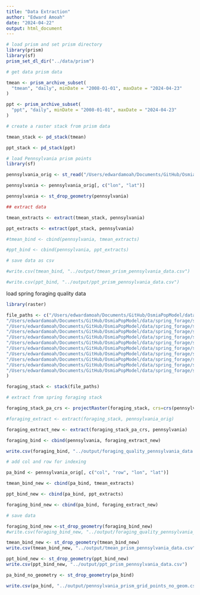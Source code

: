 ```yaml
---
title: "Data Extraction"
author: "Edward Amoah"
date: "2024-04-22"
output: html_document
---
```


```r
# load prism and set prism directory
library(prism)
library(sf)
prism_set_dl_dir("../data/prism")
```

```r
# get data prism data

tmean <- prism_archive_subset(
  "tmean", "daily", minDate = "2008-01-01", maxDate = "2024-04-23"
)

ppt <- prism_archive_subset(
  "ppt", "daily", minDate = "2008-01-01", maxDate = "2024-04-23"
)

```

```r
# create a raster stack from prism data 

tmean_stack <- pd_stack(tmean)

ppt_stack <- pd_stack(ppt)

```


```r
# load Pennsylvania prism points 
library(sf)

pennsylvania_orig <- st_read("/Users/edwardamoah/Documents/GitHub/OsmiaPopModel/output/pennsylvania_prism_grids/grids.shp")

pennsylvania <- pennsylvania_orig[, c("lon", "lat")]

pennsylvania <- st_drop_geometry(pennsylvania)

```



```r
## extract data

tmean_extracts <- extract(tmean_stack, pennsylvania)

ppt_extracts <- extract(ppt_stack, pennsylvania)

```


```r
#tmean_bind <- cbind(pennsylvania, tmean_extracts)

#ppt_bind <- cbind(pennsylvania, ppt_extracts)

```


```r
# save data as csv

#write.csv(tmean_bind, "../output/tmean_prism_pennsylvania_data.csv")

#write.csv(ppt_bind, "../output/ppt_prism_pennsylvania_data.csv")

```


############################### load spring foraging quality data #################################

```r
library(raster)

file_paths <- c("/Users/edwardamoah/Documents/GitHub/OsmiaPopModel/data/spring_forage/spring_1km_2021_pa.tif", "/Users/edwardamoah/Documents/GitHub/OsmiaPopModel/data/spring_forage/spring_1km_2020_pa.tif", "/Users/edwardamoah/Documents/GitHub/OsmiaPopModel/data/spring_forage/spring_1km_2019_pa.tif", "/Users/edwardamoah/Documents/GitHub/OsmiaPopModel/data/spring_forage/spring_1km_2018_pa.tif",
"/Users/edwardamoah/Documents/GitHub/OsmiaPopModel/data/spring_forage/spring_1km_2017_pa.tif",
"/Users/edwardamoah/Documents/GitHub/OsmiaPopModel/data/spring_forage/spring_1km_2016_pa.tif",
"/Users/edwardamoah/Documents/GitHub/OsmiaPopModel/data/spring_forage/spring_1km_2015_pa.tif",
"/Users/edwardamoah/Documents/GitHub/OsmiaPopModel/data/spring_forage/spring_1km_2014_pa.tif",
"/Users/edwardamoah/Documents/GitHub/OsmiaPopModel/data/spring_forage/spring_1km_2013_pa.tif",
"/Users/edwardamoah/Documents/GitHub/OsmiaPopModel/data/spring_forage/spring_1km_2012_pa.tif",
"/Users/edwardamoah/Documents/GitHub/OsmiaPopModel/data/spring_forage/spring_1km_2011_pa.tif",
"/Users/edwardamoah/Documents/GitHub/OsmiaPopModel/data/spring_forage/spring_1km_2010_pa.tif",
"/Users/edwardamoah/Documents/GitHub/OsmiaPopModel/data/spring_forage/spring_1km_2009_pa.tif",
"/Users/edwardamoah/Documents/GitHub/OsmiaPopModel/data/spring_forage/spring_1km_2008_pa.tif"
)

foraging_stack <- stack(file_paths)

```



```r
# extract from spring foraging stack

foraging_stack_pa_crs <- projectRaster(foraging_stack, crs=crs(pennsylvania_orig)) # make sure they all have the same crs

#foraging_extract <- extract(foraging_stack, pennsylvania_orig)

```

```r

foraging_extract_new <- extract(foraging_stack_pa_crs, pennsylvania)

foraging_bind <- cbind(pennsylvania, foraging_extract_new)

write.csv(foraging_bind, "../output/foraging_quality_pennsylvania_data.csv")

```

```r

# add col and row for indexing 

pa_bind <- pennsylvania_orig[, c("col", "row", "lon", "lat")]

tmean_bind_new <- cbind(pa_bind, tmean_extracts)

ppt_bind_new <- cbind(pa_bind, ppt_extracts)

foraging_bind_new <- cbind(pa_bind, foraging_extract_new)

```

```r

# save data

foraging_bind_new <-st_drop_geometry(foraging_bind_new)
#write.csv(foraging_bind_new, "../output/foraging_quality_pennsylvania_data.csv")

tmean_bind_new <- st_drop_geometry(tmean_bind_new)
write.csv(tmean_bind_new, "../output/tmean_prism_pennsylvania_data.csv")

ppt_bind_new <- st_drop_geometry(ppt_bind_new)
write.csv(ppt_bind_new, "../output/ppt_prism_pennsylvania_data.csv")

```


```r

pa_bind_no_geometry <- st_drop_geometry(pa_bind)

write.csv(pa_bind, "../output/pennsylvania_prism_grid_points_no_geom.csv")

```

